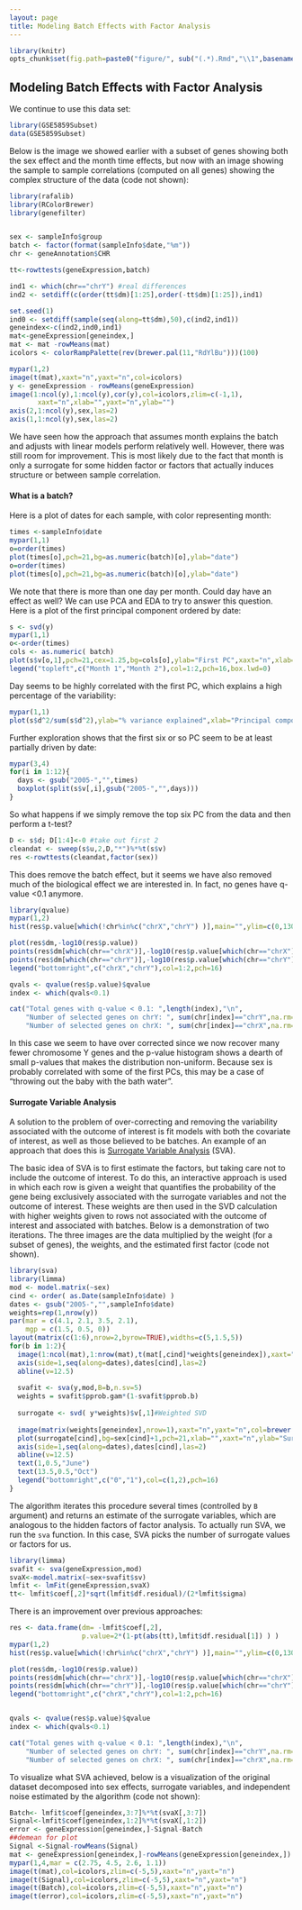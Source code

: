 ```yaml
---
layout: page
title: Modeling Batch Effects with Factor Analysis
---
```


```r
library(knitr)
opts_chunk$set(fig.path=paste0("figure/", sub("(.*).Rmd","\\1",basename(knitr:::knit_concord$get('infile'))), "-"))
```

##  Modeling Batch Effects with Factor Analysis

We continue to use this data set:
```r
library(GSE5859Subset)
data(GSE5859Subset)
```

Below is the image we showed earlier with a subset of genes showing both the sex effect and the month time effects, but now with an image showing the sample to sample correlations (computed on all genes) showing the complex structure of the data (code not shown):


```r

library(rafalib)
library(RColorBrewer)
library(genefilter)


sex <- sampleInfo$group
batch <- factor(format(sampleInfo$date,"%m"))
chr <- geneAnnotation$CHR

tt<-rowttests(geneExpression,batch)

ind1 <- which(chr=="chrY") #real differences
ind2 <- setdiff(c(order(tt$dm)[1:25],order(-tt$dm)[1:25]),ind1)

set.seed(1)
ind0 <- setdiff(sample(seq(along=tt$dm),50),c(ind2,ind1))
geneindex<-c(ind2,ind0,ind1)
mat<-geneExpression[geneindex,]
mat <- mat -rowMeans(mat)
icolors <- colorRampPalette(rev(brewer.pal(11,"RdYlBu")))(100)

mypar(1,2)
image(t(mat),xaxt="n",yaxt="n",col=icolors)
y <- geneExpression - rowMeans(geneExpression)
image(1:ncol(y),1:ncol(y),cor(y),col=icolors,zlim=c(-1,1),
       xaxt="n",xlab="",yaxt="n",ylab="")
axis(2,1:ncol(y),sex,las=2)
axis(1,1:ncol(y),sex,las=2)
```



We have seen how the approach that assumes month explains the batch and adjusts with linear models perform relatively well. However, there was still room for improvement. This is most likely due to the fact that month is only a surrogate for some hidden factor or factors that actually induces structure or between sample correlation.

#### What is a batch?

Here is a plot of dates for each sample, with color representing month:

```r
times <-sampleInfo$date 
mypar(1,1)
o=order(times)
plot(times[o],pch=21,bg=as.numeric(batch)[o],ylab="date")
o=order(times)
plot(times[o],pch=21,bg=as.numeric(batch)[o],ylab="date")
```

We note that there is more than one day per month. Could day have an effect as well? We can use PCA and EDA to try to answer this question. Here is a plot of the first principal component ordered by date:

```r
s <- svd(y)
mypar(1,1)
o<-order(times)
cols <- as.numeric( batch)
plot(s$v[o,1],pch=21,cex=1.25,bg=cols[o],ylab="First PC",xaxt="n",xlab="")
legend("topleft",c("Month 1","Month 2"),col=1:2,pch=16,box.lwd=0)
```

Day seems to be highly correlated with the first PC, which explains a high percentage of the variability:

```r
mypar(1,1)
plot(s$d^2/sum(s$d^2),ylab="% variance explained",xlab="Principal component")
```

Further exploration shows that the first six or so PC seem to be at least partially driven by date:
```r
mypar(3,4)
for(i in 1:12){
  days <- gsub("2005-","",times)  
  boxplot(split(s$v[,i],gsub("2005-","",days)))
}
```


So what happens if we simply remove the top six PC from the data and then perform a t-test? 

```r
D <- s$d; D[1:4]<-0 #take out first 2
cleandat <- sweep(s$u,2,D,"*")%*%t(s$v)
res <-rowttests(cleandat,factor(sex))
```

This does remove the batch effect, but it seems we have also removed much of the biological effect we are interested in. In fact, no genes have q-value <0.1 anymore.


```r
library(qvalue)
mypar(1,2)
hist(res$p.value[which(!chr%in%c("chrX","chrY") )],main="",ylim=c(0,1300))

plot(res$dm,-log10(res$p.value))
points(res$dm[which(chr=="chrX")],-log10(res$p.value[which(chr=="chrX")]),col=1,pch=16)
points(res$dm[which(chr=="chrY")],-log10(res$p.value[which(chr=="chrY")]),col=2,pch=16,xlab="Effect size",ylab="-log10(p-value)")
legend("bottomright",c("chrX","chrY"),col=1:2,pch=16)

qvals <- qvalue(res$p.value)$qvalue
index <- which(qvals<0.1)

cat("Total genes with q-value < 0.1: ",length(index),"\n",
    "Number of selected genes on chrY: ", sum(chr[index]=="chrY",na.rm=TRUE),"\n",
    "Number of selected genes on chrX: ", sum(chr[index]=="chrX",na.rm=TRUE),sep="")

```

In this case we seem to have over corrected since we now recover many fewer chromosome Y genes and the p-value histogram shows a dearth of small p-values that makes the distribution non-uniform. Because sex is probably correlated with some of the first PCs, this may be a case of "throwing out the baby with the bath water".

<a name="sva"></a>

#### Surrogate Variable Analysis

A solution to the problem of over-correcting and removing the variability associated with the outcome of interest is fit models with both the covariate of interest, as well as those believed to be batches. An example of an approach that does this is [Surrogate Variable Analysis](http://www.ncbi.nlm.nih.gov/pmc/articles/PMC1994707/) (SVA).

The basic idea of SVA is to first estimate the factors, but taking care not to include the outcome of interest. To do this, an interactive approach is used in which each row is given a weight that quantifies the probability of the gene being exclusively associated with the surrogate variables and not the outcome of interest. These weights are then used in the SVD calculation with higher weights given to rows not associated with the outcome of interest and associated with batches. Below is a demonstration of two iterations. The three images are the data multiplied by the weight (for a subset of genes), the weights, and the estimated first factor (code not shown).


```r
library(sva)
library(limma)
mod <- model.matrix(~sex)
cind <- order( as.Date(sampleInfo$date) )
dates <- gsub("2005-","",sampleInfo$date)
weights=rep(1,nrow(y))
par(mar = c(4.1, 2.1, 3.5, 2.1), 
    mgp = c(1.5, 0.5, 0))
layout(matrix(c(1:6),nrow=2,byrow=TRUE),widths=c(5,1.5,5))
for(b in 1:2){
  image(1:ncol(mat),1:nrow(mat),t(mat[,cind]*weights[geneindex]),xaxt="n",yaxt="n",col=icolors,xlab="",ylab="")
  axis(side=1,seq(along=dates),dates[cind],las=2)
  abline(v=12.5)
  
  svafit <- sva(y,mod,B=b,n.sv=5)
  weights = svafit$pprob.gam*(1-svafit$pprob.b)
  
  surrogate <- svd( y*weights)$v[,1]#Weighted SVD
  
  image(matrix(weights[geneindex],nrow=1),xaxt="n",yaxt="n",col=brewer.pal(9,"Blues"))
  plot(surrogate[cind],bg=sex[cind]+1,pch=21,xlab="",xaxt="n",ylab="Surrogate variable",ylim=c(-.5,.5),cex=1.5)
  axis(side=1,seq(along=dates),dates[cind],las=2)
  abline(v=12.5)
  text(1,0.5,"June")
  text(13.5,0.5,"Oct")
  legend("bottomright",c("0","1"),col=c(1,2),pch=16)
}
```

The algorithm iterates this procedure several times (controlled by `B` argument) and returns an estimate of the surrogate variables, which are analogous to the hidden factors of factor analysis.
To actually run SVA, we run the `sva` function. In this case, SVA picks the number of surrogate values or factors for us.


```r
library(limma)
svafit <- sva(geneExpression,mod)
svaX<-model.matrix(~sex+svafit$sv)
lmfit <- lmFit(geneExpression,svaX)
tt<- lmfit$coef[,2]*sqrt(lmfit$df.residual)/(2*lmfit$sigma)
```

There is an improvement over previous approaches:

```r
res <- data.frame(dm= -lmfit$coef[,2],
                  p.value=2*(1-pt(abs(tt),lmfit$df.residual[1]) ) )
mypar(1,2)
hist(res$p.value[which(!chr%in%c("chrX","chrY") )],main="",ylim=c(0,1300))

plot(res$dm,-log10(res$p.value))
points(res$dm[which(chr=="chrX")],-log10(res$p.value[which(chr=="chrX")]),col=1,pch=16)
points(res$dm[which(chr=="chrY")],-log10(res$p.value[which(chr=="chrY")]),col=2,pch=16,xlab="Effect size",ylab="-log10(p-value)")
legend("bottomright",c("chrX","chrY"),col=1:2,pch=16)


qvals <- qvalue(res$p.value)$qvalue
index <- which(qvals<0.1)

cat("Total genes with q-value < 0.1: ",length(index),"\n",
    "Number of selected genes on chrY: ", sum(chr[index]=="chrY",na.rm=TRUE),"\n",
    "Number of selected genes on chrX: ", sum(chr[index]=="chrX",na.rm=TRUE),sep="")
```


To visualize what SVA achieved, below is a visualization of the original dataset decomposed into sex effects, surrogate variables, and independent noise estimated by the algorithm (code not shown):

```r
Batch<- lmfit$coef[geneindex,3:7]%*%t(svaX[,3:7])
Signal<-lmfit$coef[geneindex,1:2]%*%t(svaX[,1:2])
error <- geneExpression[geneindex,]-Signal-Batch
##demean for plot
Signal <-Signal-rowMeans(Signal)
mat <- geneExpression[geneindex,]-rowMeans(geneExpression[geneindex,])
mypar(1,4,mar = c(2.75, 4.5, 2.6, 1.1))
image(t(mat),col=icolors,zlim=c(-5,5),xaxt="n",yaxt="n")
image(t(Signal),col=icolors,zlim=c(-5,5),xaxt="n",yaxt="n")
image(t(Batch),col=icolors,zlim=c(-5,5),xaxt="n",yaxt="n")
image(t(error),col=icolors,zlim=c(-5,5),xaxt="n",yaxt="n")
```


